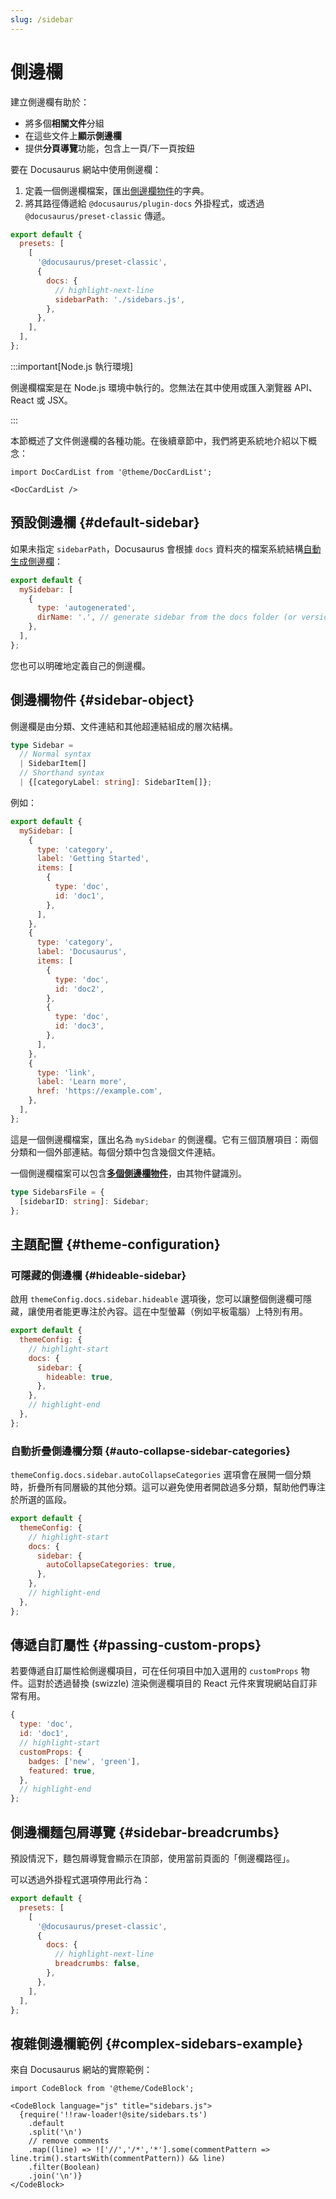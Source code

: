 ```yaml
---
slug: /sidebar
---
```


# 側邊欄

建立側邊欄有助於：

- 將多個**相關文件**分組
- 在這些文件上**顯示側邊欄**
- 提供**分頁導覽**功能，包含上一頁/下一頁按鈕

要在 Docusaurus 網站中使用側邊欄：

1. 定義一個側邊欄檔案，匯出[側邊欄物件](#sidebar-object)的字典。
2. 將其路徑傳遞給 `@docusaurus/plugin-docs` 外掛程式，或透過 `@docusaurus/preset-classic` 傳遞。

```js title="docusaurus.config.js"
export default {
  presets: [
    [
      '@docusaurus/preset-classic',
      {
        docs: {
          // highlight-next-line
          sidebarPath: './sidebars.js',
        },
      },
    ],
  ],
};
```

:::important[Node.js 執行環境]

側邊欄檔案是在 Node.js 環境中執行的。您無法在其中使用或匯入瀏覽器 API、React 或 JSX。

:::

本節概述了文件側邊欄的各種功能。在後續章節中，我們將更系統地介紹以下概念：

```mdx-code-block
import DocCardList from '@theme/DocCardList';

<DocCardList />
```

## 預設側邊欄 {#default-sidebar}

如果未指定 `sidebarPath`，Docusaurus 會根據 `docs` 資料夾的檔案系統結構[自動生成側邊欄](autogenerated.mdx)：

```js title="sidebars.js"
export default {
  mySidebar: [
    {
      type: 'autogenerated',
      dirName: '.', // generate sidebar from the docs folder (or versioned_docs/<version>)
    },
  ],
};
```

您也可以明確地定義自己的側邊欄。

## 側邊欄物件 {#sidebar-object}

側邊欄是由分類、文件連結和其他超連結組成的層次結構。

```ts
type Sidebar =
  // Normal syntax
  | SidebarItem[]
  // Shorthand syntax
  | {[categoryLabel: string]: SidebarItem[]};
```

例如：

```js title="sidebars.js"
export default {
  mySidebar: [
    {
      type: 'category',
      label: 'Getting Started',
      items: [
        {
          type: 'doc',
          id: 'doc1',
        },
      ],
    },
    {
      type: 'category',
      label: 'Docusaurus',
      items: [
        {
          type: 'doc',
          id: 'doc2',
        },
        {
          type: 'doc',
          id: 'doc3',
        },
      ],
    },
    {
      type: 'link',
      label: 'Learn more',
      href: 'https://example.com',
    },
  ],
};
```

這是一個側邊欄檔案，匯出名為 `mySidebar` 的側邊欄。它有三個頂層項目：兩個分類和一個外部連結。每個分類中包含幾個文件連結。

一個側邊欄檔案可以包含[**多個側邊欄物件**](multiple-sidebars.mdx)，由其物件鍵識別。

```ts
type SidebarsFile = {
  [sidebarID: string]: Sidebar;
};
```

## 主題配置 {#theme-configuration}

### 可隱藏的側邊欄 {#hideable-sidebar}

啟用 `themeConfig.docs.sidebar.hideable` 選項後，您可以讓整個側邊欄可隱藏，讓使用者能更專注於內容。這在中型螢幕（例如平板電腦）上特別有用。

```js title="docusaurus.config.js"
export default {
  themeConfig: {
    // highlight-start
    docs: {
      sidebar: {
        hideable: true,
      },
    },
    // highlight-end
  },
};
```

### 自動折疊側邊欄分類 {#auto-collapse-sidebar-categories}

`themeConfig.docs.sidebar.autoCollapseCategories` 選項會在展開一個分類時，折疊所有同層級的其他分類。這可以避免使用者開啟過多分類，幫助他們專注於所選的區段。

```js title="docusaurus.config.js"
export default {
  themeConfig: {
    // highlight-start
    docs: {
      sidebar: {
        autoCollapseCategories: true,
      },
    },
    // highlight-end
  },
};
```

## 傳遞自訂屬性 {#passing-custom-props}

若要傳遞自訂屬性給側邊欄項目，可在任何項目中加入選用的 `customProps` 物件。這對於透過替換 (swizzle) 渲染側邊欄項目的 React 元件來實現網站自訂非常有用。

```js
{
  type: 'doc',
  id: 'doc1',
  // highlight-start
  customProps: {
    badges: ['new', 'green'],
    featured: true,
  },
  // highlight-end
};
```

## 側邊欄麵包屑導覽 {#sidebar-breadcrumbs}

預設情況下，麵包屑導覽會顯示在頂部，使用當前頁面的「側邊欄路徑」。

可以透過外掛程式選項停用此行為：

```js title="docusaurus.config.js"
export default {
  presets: [
    [
      '@docusaurus/preset-classic',
      {
        docs: {
          // highlight-next-line
          breadcrumbs: false,
        },
      },
    ],
  ],
};
```

## 複雜側邊欄範例 {#complex-sidebars-example}

來自 Docusaurus 網站的實際範例：

```mdx-code-block
import CodeBlock from '@theme/CodeBlock';

<CodeBlock language="js" title="sidebars.js">
  {require('!!raw-loader!@site/sidebars.ts')
    .default
    .split('\n')
    // remove comments
    .map((line) => !['//','/*','*'].some(commentPattern => line.trim().startsWith(commentPattern)) && line)
    .filter(Boolean)
    .join('\n')}
</CodeBlock>
```